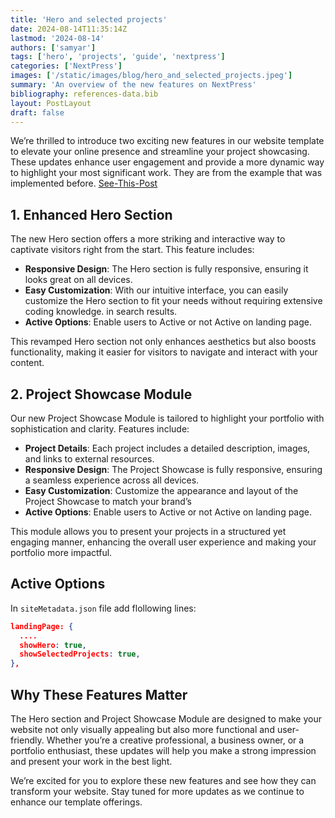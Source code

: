 ```yaml
---
title: 'Hero and selected projects'
date: 2024-08-14T11:35:14Z
lastmod: '2024-08-14'
authors: ['samyar']
tags: ['hero', 'projects', 'guide', 'nextpress']
categories: ['NextPress']
images: ['/static/images/blog/hero_and_selected_projects.jpeg']
summary: 'An overview of the new features on NextPress'
bibliography: references-data.bib
layout: PostLayout
draft: false
---
```


We’re thrilled to introduce two exciting new features in our website template to elevate your online presence and streamline your project showcasing. These updates enhance user engagement and provide a more dynamic way to highlight your most significant work.
They are from the example that was implemented before. [See-This-Post](/blog/tailwind-blog/tailwind-nextjs-starter-blog)

## 1. Enhanced Hero Section

The new Hero section offers a more striking and interactive way to captivate visitors right from the start. This feature includes:

- **Responsive Design**: The Hero section is fully responsive, ensuring it looks great on all devices.
- **Easy Customization**: With our intuitive interface, you can easily customize the Hero section to fit your needs without requiring extensive coding knowledge.
  in search results.
- **Active Options**: Enable users to Active or not Active on landing page.

This revamped Hero section not only enhances aesthetics but also boosts functionality, making it easier for visitors to navigate and interact with your content.

## 2. Project Showcase Module

Our new Project Showcase Module is tailored to highlight your portfolio with sophistication and clarity. Features include:

- **Project Details**: Each project includes a detailed description, images, and links to external resources.
- **Responsive Design**: The Project Showcase is fully responsive, ensuring a seamless experience across all devices.
- **Easy Customization**: Customize the appearance and layout of the Project Showcase to match your brand’s
- **Active Options**: Enable users to Active or not Active on landing page.

This module allows you to present your projects in a structured yet engaging manner, enhancing the overall user experience and making your portfolio more impactful.

## Active Options

In `siteMetadata.json` file add flollowing lines:

```json
landingPage: {
  ....
  showHero: true,
  showSelectedProjects: true,
},
```

## Why These Features Matter

The Hero section and Project Showcase Module are designed to make your website not only visually appealing but also more functional and user-friendly.
Whether you’re a creative professional, a business owner, or a portfolio enthusiast, these updates will help you make a strong impression and present your work in the best light.

We’re excited for you to explore these new features and see how they can transform your website. Stay tuned for more updates as we continue to enhance our template offerings.
